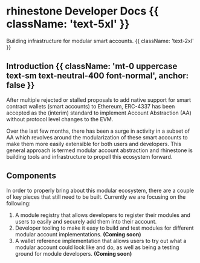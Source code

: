 # rhinestone Developer Docs {{ className: 'text-5xl' }}

Building infrastructure for modular smart accounts. {{ className: 'text-2xl' }}

## Introduction {{ className: 'mt-0 uppercase text-sm text-neutral-400 font-normal', anchor: false }}

After multiple rejected or stalled proposals to add native support for smart contract wallets (smart accounts) to Ethereum, ERC-4337 has been accepted as the (interim) standard to implement Account Abstraction (AA) without protocol level changes to the EVM.

Over the last few months, there has been a surge in activity in a subset of AA which revolves around the modularization of these smart accounts to make them more easily extensible for both users and developers. This general approach is termed modular account abstraction and rhinestone is building tools and infrastructure to propell this ecosystem forward.

## Components

In order to properly bring about this modular ecosystem, there are a couple of key pieces that still need to be built. Currently we are focusing on the following:

1. A module registry that allows developers to register their modules and users to easily and securely add them into their account.
2. Developer tooling to make it easy to build and test modules for different modular account implementations. **(Coming soon)**
3. A wallet reference implementation that allows users to try out what a modular account could look like and do, as well as being a testing ground for module developers. **(Coming soon)**
